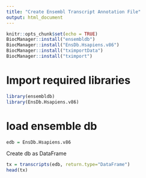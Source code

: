 ```yaml
---
title: "Create Ensembl Transcript Annotation File"
output: html_document
---
```


```r
knitr::opts_chunk$set(echo = TRUE)
BiocManager::install("ensembldb")
BiocManager::install("EnsDb.Hsapiens.v86")
BiocManager::install("tximportData")
BiocManager::install("tximport")
```

# Import required libraries
```r
library(ensembldb)
library(EnsDb.Hsapiens.v86)
```

# load ensemble db
```r
edb = EnsDb.Hsapiens.v86
```

Create db as DataFrame
```r
tx = transcripts(edb, return.type="DataFrame")
head(tx)
```

